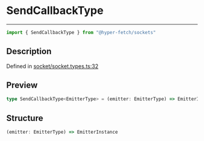 

# SendCallbackType

<div class="api-docs__separator" data-reactroot="">

---

</div><div class="api-docs__import" data-reactroot="">

```ts
import { SendCallbackType } from "@hyper-fetch/sockets"
```

</div><div class="api-docs__section">

## Description

</div><div class="api-docs__description"><span class="api-docs__do-not-parse">



</span></div><p class="api-docs__definition">

Defined in [socket/socket.types.ts:32](https://github.com/BetterTyped/hyper-fetch/blob/993719ed/packages/sockets/src/socket/socket.types.ts#L32)

</p><div class="api-docs__section">

## Preview

</div><div class="api-docs__preview type single">

```ts
type SendCallbackType<EmitterType> = (emitter: EmitterType) => EmitterInstance;
```

</div><div class="api-docs__section">

## Structure

</div><div class="api-docs__returns">

```ts
(emitter: EmitterType) => EmitterInstance
```

</div>